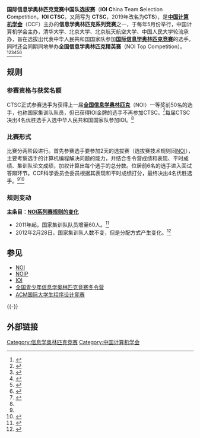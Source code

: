 '''国际信息学奥林匹克竞赛中国队选拔赛'''（'''IOI''' '''C'''hina '''T'''eam '''S'''election '''C'''ompetition，'''IOI CTSC'''，又简写为 '''CTSC'''，2019年改名为'''CTS'''），是'''[[中国计算机学会|中国计算机学会]]'''（CCF）主办的'''信息学奥林匹克系列竞赛'''之一，于每年5月份举行，中国计算机学会主办，清华大学、北京大学、北京航天航空大学、中国人民大学轮流承办，旨在选拔出代表中华人民共和国国家队参加'''[[国际信息学奥林匹克竞赛|国际信息学奥林匹克竞赛]]'''的选手。同时还会同期同地举办'''全国信息学奥林匹克精英赛'''（NOI Top Competition）。<ref name=":0">{{Cite web|url=http://www.noi.cn/about/rules/53-2008-12-25-09-17-25|title=全国青少年信息学奥林匹克竞赛条例|accessdate=2019-09-03|author=|date=|publisher=|archive-url=https://web.archive.org/web/20170504004514/http://www.noi.cn/about/rules/53-2008-12-25-09-17-25|archive-date=2017-05-04|dead-url=yes}}</ref><ref name=":1">{{Cite news|url=http://info.ruc.edu.cn/news_detail.php?id=1092|title=洪大用副校长参加第二十七届国际信息学奥林匹克(IOI2015)中国队选拔赛暨精英赛闭幕式|last=|first=|date=|work=|accessdate=2016-09-03|archive-date=2016-09-11|archive-url=https://web.archive.org/web/20160911222548/http://info.ruc.edu.cn/news_detail.php?id=1092|dead-url=yes}}</ref><ref>{{Cite news|url=http://edu.gmw.cn/newspaper/2016-05/11/content_112377075.htm|title=安师大附中吴作凡入选 信息学国家代表队|last=|first=|date=|work=|accessdate=2016-09-03|deadurl=yes|archiveurl=https://web.archive.org/web/20160911111721/http://edu.gmw.cn/newspaper/2016-05/11/content_112377075.htm|archivedate=2016-09-11}}</ref><ref>{{Cite news|url=http://mt.sohu.com/20150326/n410355265.shtml|title=IOI2015中国队选拔赛将于5月初举行|last=|first=|date=|work=|accessdate=2016-09-03|archive-date=2016-09-17|archive-url=https://web.archive.org/web/20160917161434/http://mt.sohu.com/20150326/n410355265.shtml|dead-url=no}}</ref><ref>{{Cite news|url=http://news.ruc.edu.cn/archives/20446|title=第二十三届国际信息学奥林匹克选拔赛暨精英赛（CTSC2011）在中国人民大学成功举办|last=|first=|date=|work=|accessdate=2016-09-03|archive-date=2016-09-11|archive-url=https://web.archive.org/web/20160911224111/http://news.ruc.edu.cn/archives/20446|dead-url=no}}</ref><ref>{{Cite web|url=http://fanrui.net/noi.asp|title=全国青少年信息学（计算机）奥林匹克竞赛简介|accessdate=2016-09-03|author=|date=|publisher=|archive-url=https://web.archive.org/web/20160917101457/http://fanrui.net/noi.asp|archive-date=2016-09-17|dead-url=yes}}</ref>

== 规则 ==

=== 参赛资格与获奖名额 ===
CTSC正式参赛选手为获得上一届'''[[全国青少年信息学奥林匹克竞赛|全国信息学奥林匹克]]'''（NOI）一等奖前50名的选手，也称国家集训队队员，但已获得IOI金牌的选手不再参加CTSC。<ref>{{Cite web|url=http://www.noi.cn/noi-news/noi/730-noi2016|title=NOI2016获奖规则|accessdate=2016-09-03|author=|date=|publisher=|archive-url=https://web.archive.org/web/20160913181618/http://www.noi.cn/noi-news/noi/730-noi2016|archive-date=2016-09-13|dead-url=yes}}</ref>每届CTSC决出4名优胜选手入选中华人民共和国国家队参加IOI。<ref name=":1" />

=== 比赛形式 ===
比赛分两阶段进行。首先参赛选手要参加2天的选拔赛（选拔赛技术规则同[[全国青少年信息学奥林匹克竞赛|NOI]]），主要考察选手的计算机编程解决问题的能力，并结合冬令营成绩和表现、平时成绩、集训队论文成绩，加权计算出每个选手的总分数。位居前6名的选手进入面试答辩环节。CCF科学委员会委员根据其表现和平时成绩打分，最终决出4名优胜选手。<ref name=":0" /><ref>{{Cite news|url=http://news.ifeng.com/a/20140506/40164105_0.shtml|title=镇海中学沈洋同学入选信息学奥林匹克国家队|last=|first=|date=|work=|accessdate=|archive-date=2016-09-14|archive-url=https://web.archive.org/web/20160914180755/http://news.ifeng.com/a/20140506/40164105_0.shtml|dead-url=no}}</ref>

=== 规则变动 ===
'''主条目：[[NOI系列赛规则的变化|NOI系列赛规则的变化]]'''
* 2011年起，国家集训队队员增至60人。<ref>{{Cite web|url=http://www.noi.cn/noi-news/noi/354-ccfnoi2011|title=CCF关于NOI2011名额分配方案的公告|accessdate=2016-09-03|author=|date=|publisher=|archive-url=https://web.archive.org/web/20161017221803/http://www.noi.cn/noi-news/noi/354-ccfnoi2011|archive-date=2016-10-17|dead-url=yes}}</ref>
* 2012年2月28日，国家集训队人数不变，但是分配方式产生变化。<ref>{{Cite web|url=http://www.noi.cn/noi-news/noi/428-noi2012|title=中国计算机学会关于NOI2012评奖的公告|accessdate=2016-09-03|author=|date=|publisher=|archive-url=https://web.archive.org/web/20161017221632/http://www.noi.cn/noi-news/noi/428-noi2012|archive-date=2016-10-17|dead-url=yes}}</ref>

== 参见 ==

* [[NOI|NOI]]
* [[NOIP|NOIP]]
* [[IOI|IOI]]
* [[全国青少年信息学奥林匹克竞赛冬令营|全国青少年信息学奥林匹克竞赛冬令营]]
* [[ACM国际大学生程序设计竞赛|ACM国际大学生程序设计竞赛]]

{{-}}
{{Olympiad in Informatics}}

== 外部链接 ==
[[Category:信息学奥林匹克竞赛|Category:信息学奥林匹克竞赛]]
[[Category:中国计算机学会|Category:中国计算机学会]]